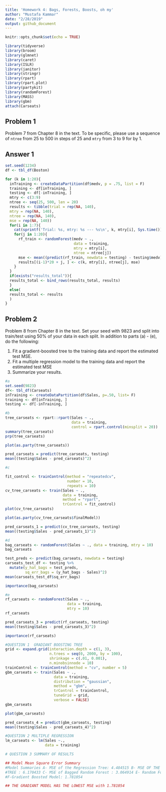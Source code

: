 ```yaml
---
title: 'Homework 4: Bags, Forests, Boosts, oh my'
author: "Mustafa Kammar"
date: "2/28/2019"
output: github_document
---
```


```r
knitr::opts_chunk$set(echo = TRUE)
```
```r
library(tidyverse)
library(broom)
library(glmnet)
library(caret)
library(ISLR)
library(janitor)
library(stringr)
library(rpart)
library(rpart.plot)
library(partykit)
library(randomForest)
library(MASS)
library(gbm)
attach(Carseats)
```

## Problem 1

Problem 7 from Chapter 8 in the text. To be specific, please use a sequence of
`ntree` from 25 to 500 in steps of 25 and `mtry` from 3 to 9 for by 1. 

## Answer 1
```r
set.seed(1234)
df <- tbl_df(Boston)

for (k in 1:20){
  inTraining <- createDataPartition(df$medv, p = .75, list = F)
  training <- df[inTraining, ]
  testing <- df[-inTraining, ]
  mtry <- c(3:9)
  ntree <- seq(25, 500, len = 20)
  results <- tibble(trial = rep(NA, 140),
  mtry = rep(NA, 140),
  ntree = rep(NA, 140),
  mse = rep(NA, 140)) 
  for(i in 1:7){
    cat(sprintf('Trial: %s, mtry: %s --- %s\n', k, mtry[i], Sys.time()))
    for(j in 1:20){ 
      rf_train <- randomForest(medv ~ .,
                               data = training,
                               mtry = mtry[i],
                               ntree = ntree[j])
      mse <- mean((predict(rf_train, newdata = testing) - testing$medv)^2)
      results[(i-1)*20 + j, ] <- c(k, mtry[i], ntree[j], mse)
    }
  }
  if(exists("results_total")){
  results_total <- bind_rows(results_total, results)
  }
  else(
  results_total <- results
  )
}
```



## Problem 2

Problem 8 from Chapter 8 in the text. Set your seed with 9823 and split into 
train/test using 50\% of your data in each split. In addition to 
parts (a) - (e), do the following:

1. Fit a gradient-boosted tree to the training data and report the estimated 
test MSE. 
2. Fit a multiple regression model to the training data and report the 
estimated test MSE
3. Summarize your results. 

```r
#a
set.seed(9823)
df<- tbl_df(Carseats)
inTraining <- createDataPartition(df$Sales, p=.50, list= F)
training <- df[inTraining, ]
testing <- df[-inTraining, ]

```
```r
#b
tree_carseats <- rpart::rpart(Sales ~ ., 
                              data = training,
                              control = rpart.control(minsplit = 20))
summary(tree_carseats)
prp(tree_carseats)

plot(as.party(tree_carseats))

pred_carseats = predict(tree_carseats, testing)
mean((testing$Sales - pred_carseats)^2)


```
```r
#c

fit_control <- trainControl(method = "repeatedcv",
                            number = 10, 
                            repeats = 10)
cv_tree_carseats <- train(Sales ~ ., 
                          data = training,
                          method = "rpart", 
                          trControl = fit_control)
plot(cv_tree_carseats)

plot(as.party(cv_tree_carseats$finalModel))

pred_carseats_1 = predict(cv_tree_carseats, testing)
mean((testing$Sales - pred_carseats_1)^2)
```
```r
#d
bag_carseats <- randomForest(Sales ~ ., data = training, mtry = 10)
bag_carseats
```

```r
test_preds <- predict(bag_carseats, newdata = testing)
carseats_test_df <- testing %>%
  mutate(y_hat_bags = test_preds,
         sq_err_bags = (y_hat_bags - Sales)^2)
mean(carseats_test_df$sq_err_bags)
```

```r
importance(bag_carseats)
```
```r
#e
rf_carseats <- randomForest(Sales ~ ., 
                            data = training,
                            mtry = 10)
rf_carseats
```

```r
pred_carseats_3 = predict(rf_carseats, testing)
mean((testing$Sales - pred_carseats_3)^2)
```

```r
importance(rf_carseats)
```

```r

#QUESTION 1  GRADIANT BOOSTING TREE
grid <- expand.grid(interaction.depth = c(1, 3), 
                    n.trees = seq(0, 2000, by = 100),
                    shrinkage = c(.01, 0.001),
                    n.minobsinnode = 10)
trainControl <- trainControl(method = "cv", number = 5)
gbm_carseats <- train(Sales ~ ., 
                      data = training, 
                      distribution = "gaussian", 
                      method = "gbm",
                      trControl = trainControl, 
                      tuneGrid = grid,
                      verbose = FALSE)
gbm_carseats

plot(gbm_carseats)

pred_carseats_4 = predict(gbm_carseats, testing)
mean((testing$Sales - pred_carseats_4)^2)

```

```r
#QUESTION 2 MULTIPLE REGRESSION
lm_carseats <- lm(Sales ~.,
                  data = training)

```
```r
# QUESTION 3 SUMMARY OF RESULTS

## Model Mean Square Error Summary
#Model Summaries A- MSE of the Regression Tree: 4.484515 B- MSE OF THE PRUNED REGRESSION 
#TREE : 6.170433 C- MSE of Bagged Random Forest : 3.064914 E- Random Forest:3.076327 
#F-Gradient Boosted Model: 1.781054

## THE GRADIANT MODEL HAS THE LOWEST MSE with 1.781054

```

